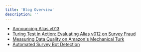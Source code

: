 ```yaml
---
title: 'Blog Overview'
description: ''
---
```


- [Announcing Alias v013](v013)
- [Turing Test in Action: Evaluating Alias v012 on Survey Fraud](turing-test)
- [Measuring Data Quality on Amazon's Mechanical Turk](turk)
- [Automated Survey Bot Detection](survey-bot-detection)

